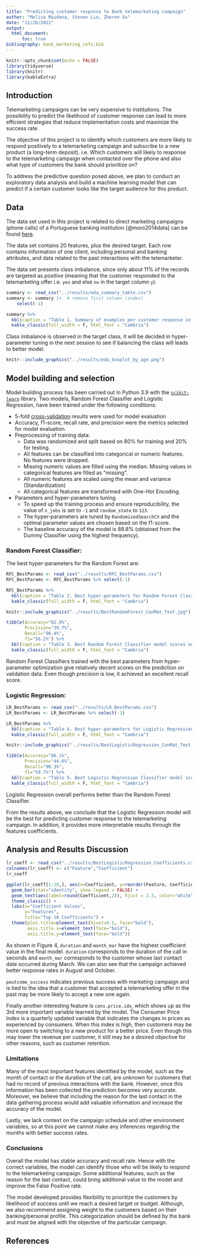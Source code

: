```yaml
---
title: "Predicting customer response to Bank telemarketing campaign"
author: "Melisa Maidana, Steven Lio, Zheren Xu"
date: "11/26/2021"
output: 
  html_document:
      toc: true
bibliography: bank_marketing_refs.bib
---
```


```r
knitr::opts_chunk$set(echo = FALSE)
library(tidyverse)
library(knitr)
library(kableExtra)
```

## Introduction

Telemarketing campaigns can be very expensive to institutions. 
The possibility to predict the likelihood of customer response can lead to more efficient strategies that reduce implementation costs and maximize the success rate.

The objective of this project is to identify which customers are more likely 
to respond positively to a telemarketing campaign and subscribe to a new product (a long-term deposit). 
i.e. Which customers will likely to response to the telemarketing campaign when contacted over the phone and also what type of customers the bank should prioritize on? 

To address the predictive question posed above, we plan to conduct an exploratory data analysis 
and build a machine learning model that can predict if a certain customer looks like the target audience for this product.

## Data

The data set used in this project is related to direct marketing campaigns (phone calls) of a Portuguese banking institution [@moro2014data] can be found [here](http://archive.ics.uci.edu/ml/machine-learning-databases/00222/bank-additional.zip).

The data set contains 20 features, plus the desired target. 
Each row contains information of one client, including personal and banking attributes, 
and data related to the past interactions with the telemarketer.

The data set presents class imbalance, since only about 11% of the records are targeted as positive
(meaning that the customer responded to the telemarketing offer i.e. `yes` and else `no` in the target column `y`).

```r
summary <- read_csv("../results/eda_summary_table.csv")
summary <- summary |>  # remove first column (index)
    select(-1) 
```

```r
summary %>%
  kbl(caption = "Table 1. Summary of examples per customer response in the dataset. Class imbalance is observed.") %>%
  kable_classic(full_width = F, html_font = "Cambria")
```

Class imbalance is observed in the target class, it will be decided in hyper-parameter tuning in the next session to see
if balancing the class will leads to better model.

```r
knitr::include_graphics("../results/eda_boxplot_by_age.png")
```



## Model building and selection
Model building process has been carried out in Python 3.9 with the [`scikit-learn`](https://scikit-learn.org/stable/) library. Two models, Random Forest Classifier and Logistic Regression, have been trained under the following conditions:

  * 5-fold [cross-validation](https://en.wikipedia.org/wiki/Cross-validation_(statistics)) results were used for model evaluation
  * Accuracy, f1-score, recall rate, and precision were the metrics selected for model evaluation.
  * Preprocessing of training data:
    - Data was randomized and split based on 80% for training and 20% for testing.
    - All features can be classified into categorical or numeric features. No features were dropped.
    - Missing numeric values are filled using the median. Missing values in categorical features are filled as "missing".
    - All numeric features are scaled using the mean and variance (Standardization)
    - All categorical features are transformed with One-Hot Encoding.
  * Parameters and hyper-parameters tuning.
    - To speed up the training process and ensure reproducibility, the value of `n_jobs` is set to `-1` and `random_state` to `123`.
    - The hyper-parameters are tuned by `RandomizedSearchCV` and the optimal parameter values are chosen based on the f1-score.
    - The baseline accuracy of the model is 88.8% (obtained from the Dummy Classifier using the highest frequency).

### Random Forest Classifier:
The best hyper-parameters for the Random Forest are:
```r
RFC_BestParams <- read_csv("../results/RFC_BestParams.csv")
RFC_BestParams <- RFC_BestParams %>% select(-1) 
```
```r
RFC_BestParams %>%
  kbl(caption = "Table 2. Best hyper-parameters for Random Forest Classifier.") %>%
  kable_classic(full_width = F, html_font = "Cambria")
```

```r
knitr::include_graphics("../results/BestRandomForest_ConMat_Test.jpg")
```

```r
tibble(Accuracy="82.9%",
       Precision="39.7%",
       Recall="96.4%",
       f1="56.2%") %>%
  kbl(caption = "Table 3. Best Random Forest Classifier model scores on validation set:") %>%
  kable_classic(full_width = F, html_font = "Cambria")
```
Random Forest Classifiers trained with the best parameters from hyper-parameter optimization give relatively decent scores on the prediction on validation data. Even though
precision is low, it achieved an excellent recall score.

### Logistic Regression:
```r
LR_BestParams <- read_csv("../results/LR_BestParams.csv")
LR_BestParams <- LR_BestParams %>% select(-1) 
```
```r
LR_BestParams %>%
  kbl(caption = "Table 4. Best hyper-parameters for Logistic Regression Classifier.") %>%
  kable_classic(full_width = F, html_font = "Cambria")
```

```r
knitr::include_graphics("../results/BestLogisticRegression_ConMat_Test.jpg")
```

```r
tibble(Accuracy="86.1%",
       Precision="44.6%",
       Recall="90.3%",
       f1="59.7%") %>%
  kbl(caption = "Table 5. Best Logistic Regression Classifier model scores on validation set:") %>%
  kable_classic(full_width = F, html_font = "Cambria")
```
Logistic Regression overall performs better than the Random Forest Classifier. 

From the results above, we conclude that the Logistic Regression model will be 
the best for predicting customer response to the telemarketing campaign. 
In addition, it provides more interpretable results through the features coefficients.


## Analysis and Results Discussion


```r
lr_coeff <- read_csv("../results/BestLogisticRegression_Coefficients.csv") %>% arrange(desc(Coefficient))
colnames(lr_coeff) <- c("Feature","Coefficient")
lr_coeff
```
```r
ggplot(lr_coeff[1:10,], aes(x=Coefficient, y=reorder(Feature, Coefficient), fill=Coefficient)) +
  geom_bar(stat="identity", show.legend = FALSE) +
  geom_text(aes(label=round(Coefficient,2)), hjust = 1.3, color="white", size=5.0) +
  theme_classic() +
  labs(x="Coefficient Values",
       y="Features",
       title="Top 10 Coefficients") +
  theme(plot.title=element_text(hjust=0.5, face="bold"),
        axis.title.x=element_text(face="bold"),
        axis.title.y=element_text(face="bold"))
```

As shown in Figure 4, `duration` and `month_mar` have the highest coefficient 
value in the final model. `duration` corresponds to the duration of the call in seconds and 
`month_mar` corresponds to the customer whose last contact date occurred during March. 
We can also see that the campaign achieved better response rates in August and October.

`poutcome_success` indicates previous success with marketing campaign and is tied to the 
idea that a customer that accepted a telemarketing offer in the past may be more likely to
 accept a new one again.

Finally another interesting feature is `cons.price.idx`, which shows up as 
the 3rd more important variable learned by the model. The Consumer Price Index is a quarterly
updated variable that indicates the changes in prices as experienced by consumers. 
When this index is high, then customers may be more open to switching to a new product
for a better price. Even though this may lower the revenue per customer, it still may be
a desired objective for other reasons, such as customer retention. 


### Limitations

Many of the most important features identified by the model, such as the month of contact 
or the duration of the call, are unknown for customers that had no record of previous interactions with the bank. 
However, once this information has been collected the prediction becomes very accurate.
Moreover, we believe that including the reason for the last contact in the data gathering process would 
add valuable information and increase the accuracy of the model.

Lastly, we lack context on the campaign schedule and other environment variables, 
so at this point we cannot make any inferences regarding the months with better success rates.


### Conclusions

Overall the model has stable accuracy and recall rate. Hence with the correct
variables, the model can identify those who will be likely to respond to the telemarketing
campaign. 
Some additional features, such as the reason for the last contact, could bring additional value to the model
and improve the False Positive rate.

The model developed provides flexibility to prioritize the customers by likelihood of success 
until we reach a desired target or budget. Although, we also recommend assigning weight to the customers
based on their banking/personal profile. 
This categorization should be defined by the bank and 
must be aligned with the objective of the particular campaign. 


## References
